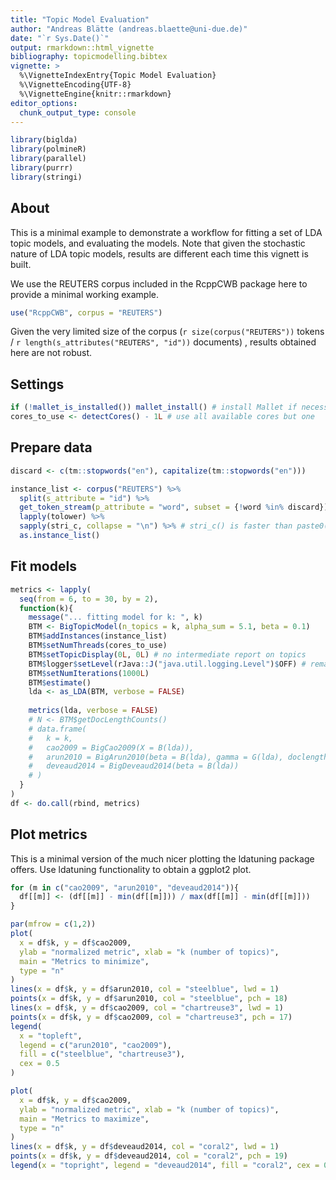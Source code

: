 ```yaml
---
title: "Topic Model Evaluation"
author: "Andreas Blätte (andreas.blaette@uni-due.de)"
date: "`r Sys.Date()`"
output: rmarkdown::html_vignette
bibliography: topicmodelling.bibtex
vignette: >
  %\VignetteIndexEntry{Topic Model Evaluation}
  %\VignetteEncoding{UTF-8}
  %\VignetteEngine{knitr::rmarkdown}
editor_options: 
  chunk_output_type: console
---
```


```r
library(biglda)
library(polmineR)
library(parallel)
library(purrr)
library(stringi)
```


## About

This is a minimal example to demonstrate a workflow for fitting a set of LDA topic
models, and evaluating the models. Note that given the stochastic nature of 
LDA topic models, results are different each time this vignett is built.

We use the REUTERS corpus included in the RcppCWB package here to provide a 
minimal working example.

```r
use("RcppCWB", corpus = "REUTERS")
```

Given the very limited size of the corpus (`r size(corpus("REUTERS"))` tokens /
`r length(s_attributes("REUTERS", "id"))` documents) , results obtained here are
not robust. 


## Settings

```r
if (!mallet_is_installed()) mallet_install() # install Mallet if necessary
cores_to_use <- detectCores() - 1L # use all available cores but one
```


## Prepare data

```r
discard <- c(tm::stopwords("en"), capitalize(tm::stopwords("en")))

instance_list <- corpus("REUTERS") %>%
  split(s_attribute = "id") %>%
  get_token_stream(p_attribute = "word", subset = {!word %in% discard}) %>%
  lapply(tolower) %>%
  sapply(stri_c, collapse = "\n") %>% # stri_c() is faster than paste0()
  as.instance_list()
```


## Fit models

```r
metrics <- lapply(
  seq(from = 6, to = 30, by = 2),
  function(k){
    message("... fitting model for k: ", k)
    BTM <- BigTopicModel(n_topics = k, alpha_sum = 5.1, beta = 0.1)
    BTM$addInstances(instance_list)
    BTM$setNumThreads(cores_to_use)
    BTM$setTopicDisplay(0L, 0L) # no intermediate report on topics
    BTM$logger$setLevel(rJava::J("java.util.logging.Level")$OFF) # remain silent
    BTM$setNumIterations(1000L)
    BTM$estimate()
    lda <- as_LDA(BTM, verbose = FALSE)
    
    metrics(lda, verbose = FALSE)
    # N <- BTM$getDocLengthCounts()
    # data.frame(
    #   k = k,
    #   cao2009 = BigCao2009(X = B(lda)),
    #   arun2010 = BigArun2010(beta = B(lda), gamma = G(lda), doclengths = N),
    #   deveaud2014 = BigDeveaud2014(beta = B(lda))
    # )
  }
)
df <- do.call(rbind, metrics)
```


## Plot metrics

This is a minimal version of the much nicer plotting the ldatuning package
offers. Use ldatuning functionality to obtain a ggplot2 plot.

```r
for (m in c("cao2009", "arun2010", "deveaud2014")){
  df[[m]] <- (df[[m]] - min(df[[m]])) / max(df[[m]] - min(df[[m]]))
}
```

```r
par(mfrow = c(1,2))
plot(
  x = df$k, y = df$cao2009,
  ylab = "normalized metric", xlab = "k (number of topics)",
  main = "Metrics to minimize",
  type = "n"
)
lines(x = df$k, y = df$arun2010, col = "steelblue", lwd = 1)
points(x = df$k, y = df$arun2010, col = "steelblue", pch = 18)
lines(x = df$k, y = df$cao2009, col = "chartreuse3", lwd = 1)
points(x = df$k, y = df$cao2009, col = "chartreuse3", pch = 17)
legend(
  x = "topleft",
  legend = c("arun2010", "cao2009"),
  fill = c("steelblue", "chartreuse3"),
  cex = 0.5
)

plot(
  x = df$k, y = df$cao2009,
  ylab = "normalized metric", xlab = "k (number of topics)", 
  main = "Metrics to maximize",
  type = "n"
)
lines(x = df$k, y = df$deveaud2014, col = "coral2", lwd = 1)
points(x = df$k, y = df$deveaud2014, col = "coral2", pch = 19)
legend(x = "topright", legend = "deveaud2014", fill = "coral2", cex = 0.5)
```
